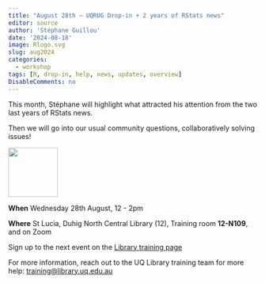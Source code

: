 ```yaml
---
title: "August 28th – UQRUG Drop-in + 2 years of RStats news"
editor: source
author: 'Stéphane Guillou'
date: '2024-08-18'
image: Rlogo.svg
slug: aug2024
categories:
  - workshop
tags: [R, drop-in, help, news, updates, overview]
DisableComments: no
---
```


This month, Stéphane will highlight what attracted his attention from the two last years of RStats news.

Then we will go into our usual community questions, collaboratively solving issues!

<p float="left">

<img src="https://uqrug.netlify.app/uqrug.png" height="100" style="margin-right:-0.2em;"/>

</p>

**When** Wednesday 28th August, 12 - 2pm

**Where** St Lucia, Duhig North Central Library (12), Training room **12-N109**, and on Zoom

Sign up to the next event on the [Library training page](https://studenthub.uq.edu.au/students/events/detail/5129058)

For more information, reach out to the UQ Library training team for more help: <a href="javascript:void(0);" onclick="copyEvent('copy')" id="copy" title="Click to copy email address">training\@library.uq.edu.au</a>

<!-- To include a presentation: -->

<!-- ------------------------------------------------------------------------ -->

<!-- Browse the content from the March RUG (<a href="/presentations/24-03-visdat/visdat_overview.html" target="_blank">in new window</a>): -->

<!-- <iframe width="780" height="500" src="/presentations/24-03-visdat/visdat_overview.html" title="visdat Presentation"> -->

<!-- </iframe> -->
